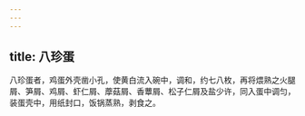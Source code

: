 ```yaml
---
---
---
```

title: 八珍蛋
---



八珍蛋者，鸡蛋外壳凿小孔，使黄白流入碗中，调和，约七八枚，再将煨熟之火腿屑、笋屑、鸡屑、虾仁屑、藦菇屑、香蕈屑、松子仁屑及盐少许，同入蛋中调匀，装蛋壳中，用纸封口，饭锅蒸熟，剥食之。